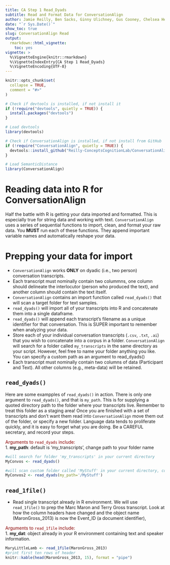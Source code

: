 ```yaml
---
title: CA Step 1 Read_Dyads
subtitle: Read and Format Data for ConversationAlign
author: Jamie Reilly, Ben Sacks, Ginny Ulichney, Gus Cooney, Chelsea Helion
date: "`r Sys.Date()`"
show_toc: true
slug: ConversationAlign Read
output:
  rmarkdown::html_vignette:
    toc: yes
vignette: >
  %\VignetteEngine{knitr::rmarkdown}
  %\VignetteIndexEntry{CA Step 1 Read_Dyads}
  %\VignetteEncoding{UTF-8}
---
```


```r
knitr::opts_chunk$set(
  collapse = TRUE,
  comment = "#>"
)
```

```r
# Check if devtools is installed, if not install it
if (!require("devtools", quietly = TRUE)) {
  install.packages("devtools")
}

# Load devtools
library(devtools)

# Check if ConversationAlign is installed, if not install from GitHub
if (!require("ConversationAlign", quietly = TRUE)) {
  devtools::install_github("Reilly-ConceptsCognitionLab/ConversationAlign")
}

# Load SemanticDistance
library(ConversationAlign)
```

# Reading data into R for ConversationAlign
Half the battle with R is getting your data imported and formatted. This is especially true for string data and working with text. `ConversationAlign` uses a series of sequential functions to import, clean, and format your raw data. You **MUST** run each of these functions. They append important variable names and automatically reshape your data. <br>

# Prepping your data for import
- `ConversationAlign` works **ONLY** on dyadic (i.e., two person) conversation transcripts. 
- Each transcript must nominally contain two colummns, one column should delineate the interlocutor (person who produced the text), and another column should contain the text itself.
- `ConversationAlign` contains an import function called `read_dyads()` that will scan a target folder for text samples.
- `read_dyads()` will import all of your transcripts into R and concatenate them into a single dataframe.
-  `read_dyads()` will append each transcript's filename as a unique identifier for that conversation. This is SUPER important to remember when analyzing your data.
- Store each of your individual conversation transcripts (`.csv`, `.txt`, `.ai`) that you wish to concatenate into a corpus in a folder. `ConversationAlign` will search for a folder called `my_transcripts` in the same directory as your script.  However, feel free to name your folder anything you like. You can specify a custom path as an argument to read_dyads()
- Each transcript must nominally contain two columns of data (Participant and Text). All other columns (e.g., meta-data) will be retained. 

## `read_dyads()`  
Here are some exampples of `read_dyads()` in action. There is only one argument to `read_dyads()`, and that is `my_path`. This is for supplying a quoted directory path to the folder where your transcripts live. Remember to treat this folder as a staging area!  Once you are finished with a set of transcripts and don't want them read into `ConversationAlign` move them out of the folder, or specify a new folder.  Language data tends to proliferate quickly, and it is easy to forget what you are doing. Be a CAREFUL secretary, and record your steps.

<span style="color: darkred;">Arguments to `read_dyads` include:</span>  <br>
1. **my_path**: default is 'my_transcripts', change path to your folder name<br>
```r
#will search for folder 'my_transcripts' in your current directory
MyConvos <- read_dyads()

#will scan custom folder called 'MyStuff' in your current directory, concatenating all files in that folder into a single dataframe
MyConvos2 <- read_dyads(my_path='/MyStuff')
```

## `read_1file()`
- Read single transcript already in R environment. We will use `read_1file()` to prep the Marc Maron and Terry Gross transcript. Look at how the column headers have changed and the object name (MaronGross_2013) is now the Event_ID (a document identifier), <br>

<span style="color: darkred;">Arguments to `read_1file` include:</span>  <br>
1. **my_dat**: object already in your R environment containing text and speaker information.
```r
MaryLittleLamb <- read_1file(MaronGross_2013)
#print first ten rows of header
knitr::kable(head(MaronGross_2013, 15), format = "pipe")
```
<br>
